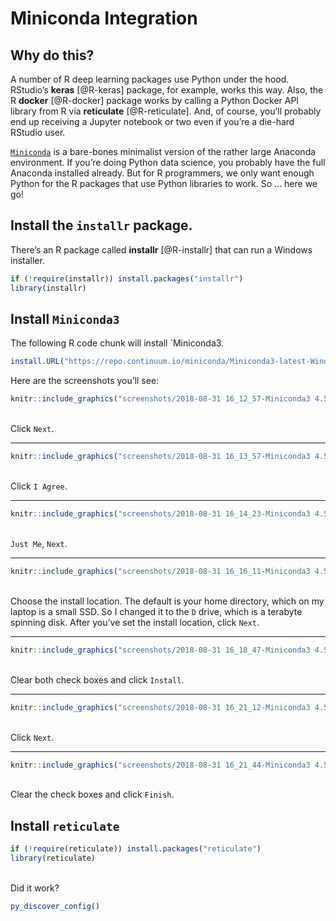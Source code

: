 # Miniconda Integration

## Why do this?

A number of R deep learning packages use Python under the hood. RStudio's **keras** [@R-keras] package, for example, works this way. Also, the R **docker** [@R-docker] package works by calling a Python Docker API library from R via **reticulate** [@R-reticulate]. And, of course, you'll probably end up receiving a Jupyter notebook or two even if you're a die-hard RStudio user.

[`Miniconda`](https://conda.io/miniconda.html) is a bare-bones minimalist version of the rather large Anaconda environment. If you're doing Python data science, you probably have the full Anaconda installed already. But for R programmers, we only want enough Python for the R packages that use Python libraries to work. So ... here we go!

## Install the `installr` package.
There's an R package called **installr** [@R-installr] that can run a Windows installer.
```r
if (!require(installr)) install.packages("installr")
library(installr)
```

## Install `Miniconda3`
The following R code chunk will install `Miniconda3.

```r
install.URL("https://repo.continuum.io/miniconda/Miniconda3-latest-Windows-x86_64.exe")
```

Here are the screenshots you'll see:

```r
knitr::include_graphics("screenshots/2018-08-31 16_12_57-Miniconda3 4.5.4 (64-bit) Setup.png")
```
<br>Click `Next`.

***

```r
knitr::include_graphics("screenshots/2018-08-31 16_13_57-Miniconda3 4.5.4 (64-bit) Setup.png")
```
<br>Click `I Agree`.

***

```r
knitr::include_graphics("screenshots/2018-08-31 16_14_23-Miniconda3 4.5.4 (64-bit) Setup.png")
```
<br>`Just Me`, `Next`.

***

```r
knitr::include_graphics("screenshots/2018-08-31 16_16_11-Miniconda3 4.5.4 (64-bit) Setup.png")
```
<br>Choose the install location. The default is your home directory, which on my laptop is a small SSD. So I changed it to the `D` drive, which is a terabyte spinning disk. After you've set the install location, click `Next`.

***

```r
knitr::include_graphics("screenshots/2018-08-31 16_18_47-Miniconda3 4.5.4 (64-bit) Setup.png")
```
<br>Clear both check boxes and click `Install`.

***

```r
knitr::include_graphics("screenshots/2018-08-31 16_21_12-Miniconda3 4.5.4 (64-bit) Setup.png")
```
<br>Click `Next`.

***

```r
knitr::include_graphics("screenshots/2018-08-31 16_21_44-Miniconda3 4.5.4 (64-bit) Setup.png")
```
<br>Clear the check boxes and click `Finish`.

## Install `reticulate`
```r
if (!require(reticulate)) install.packages("reticulate")
library(reticulate)
```
<br>Did it work?
```r
py_discover_config()
```

